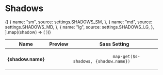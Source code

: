
<Meta title="Settings|Shadows" />

# Shadows

<Preview>
  <Story name="default">
    <Table>
      <thead>
        <tr>
          <th>Name</th>
          <th>Preview</th>
          <th>Sass Setting</th>
        </tr>
      </thead>
      <tbody>
        {[
          {
            name: "sm",
            source: settings.SHADOWS_SM,
          },
          {
            name: "md",
            source: settings.SHADOWS_MD,
          },
          {
            name: "lg",
            source: settings.SHADOWS_LG,
          },
        ].map((shadow) => (
          <tr key={shadow.source}>
            <th>{shadow.name}</th>
            <td>
              <span
                className="storybook-swatch storybook-swatch--lg"
                style={{ boxShadow: shadow.source }}
              ></span>
            </td>
            <td>
              <code className="u-select--all">
                map-get($s-shadows, {shadow.name})
              </code>
            </td>
          </tr>
        ))}
      </tbody>
    </Table>
  </Story>
</Preview>
